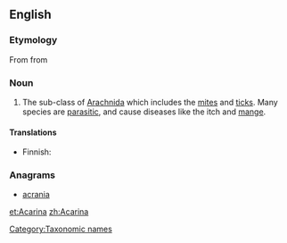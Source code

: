 ==English==

===Etymology===
{{wikipedia}}
From {{etyl|NL.}} from {{etyl|grc|en}} {{term|ἀκαρί||mite|tr=akari|lang=grc|sc=polytonic}}

===Noun===
{{infl|en|noun|g=p}}

# {{zoology}} The sub-class of [[Arachnida]] which includes the [[mite]]s and [[tick]]s. Many species are [[parasitic]], and cause diseases like the itch and [[mange]].

====Translations====
{{trans-top|sub-class of Arachnida}}
* Finnish: {{t|fi|punkit|p}}
{{trans-mid}}
{{trans-bottom}}

===Anagrams===
* [[acrania#English|acrania]]

[[Category:Taxonomic names]]

[[et:Acarina]]
[[zh:Acarina]]